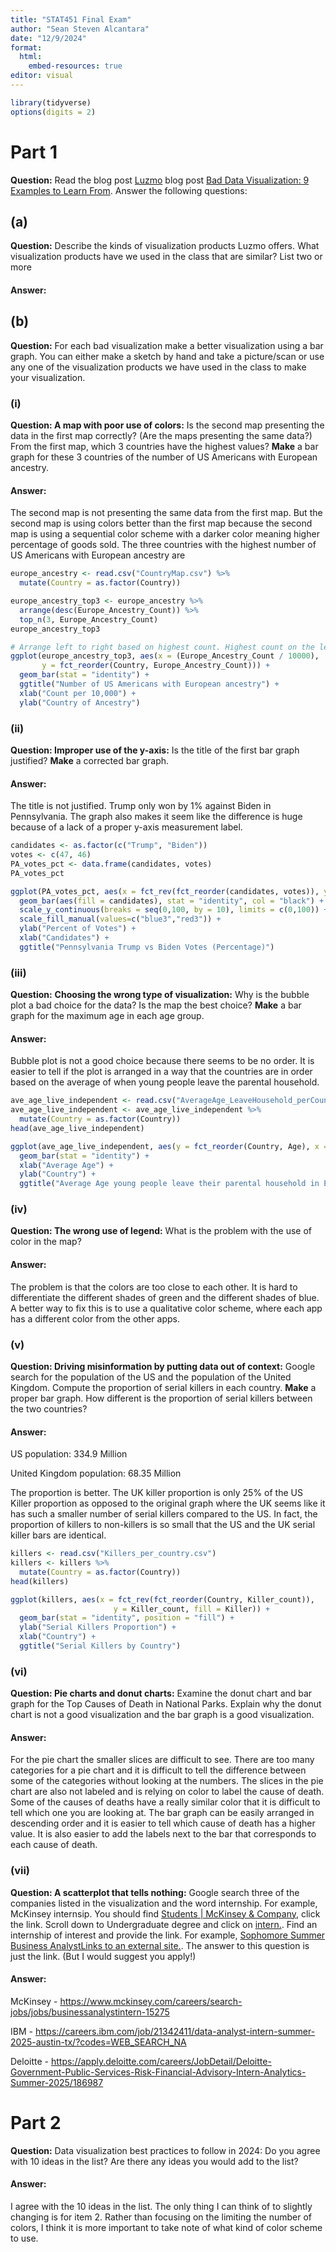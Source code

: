 ```yaml
---
title: "STAT451 Final Exam"
author: "Sean Steven Alcantara"
date: "12/9/2024"
format: 
  html:
    embed-resources: true
editor: visual
---
```


```r
library(tidyverse)
options(digits = 2)
```

# Part 1

**Question:** Read the blog post [Luzmo](https://www.luzmo.com/) blog post [Bad Data Visualization: 9 Examples to Learn From](https://www.luzmo.com/blog/bad-data-visualization). Answer the following questions:

## (a)

**Question:** Describe the kinds of visualization products Luzmo offers. What visualization products have we used in the class that are similar? List two or more

#### Answer:

## (b)

**Question:** For each bad visualization make a better visualization using a bar graph. You can either make a sketch by hand and take a picture/scan or use any one of the visualization products we have used in the class to make your visualization.

### (i)

**Question: A map with poor use of colors:** Is the second map presenting the data in the first map correctly? (Are the maps presenting the same data?) From the first map, which 3 countries have the highest values? **Make** a bar graph for these 3 countries of the number of US Americans with European ancestry.

#### Answer:

The second map is not presenting the same data from the first map. But the second map is using colors better than the first map because the second map is using a sequential color scheme with a darker color meaning higher percentage of goods sold. The three countries with the highest number of US Americans with European ancestry are

```r
europe_ancestry <- read.csv("CountryMap.csv") %>% 
  mutate(Country = as.factor(Country))
```

```r
europe_ancestry_top3 <- europe_ancestry %>% 
  arrange(desc(Europe_Ancestry_Count)) %>% 
  top_n(3, Europe_Ancestry_Count)
europe_ancestry_top3
```

```r
# Arrange left to right based on highest count. Highest count on the left
ggplot(europe_ancestry_top3, aes(x = (Europe_Ancestry_Count / 10000),
       y = fct_reorder(Country, Europe_Ancestry_Count))) +
  geom_bar(stat = "identity") +
  ggtitle("Number of US Americans with European ancestry") +
  xlab("Count per 10,000") +
  ylab("Country of Ancestry")
```

### (ii)

**Question: Improper use of the y-axis:** Is the title of the first bar graph justified? **Make** a corrected bar graph.

#### Answer:

The title is not justified. Trump only won by 1% against Biden in Pennsylvania. The graph also makes it seem like the difference is huge because of a lack of a proper y-axis measurement label.

```r
candidates <- as.factor(c("Trump", "Biden"))
votes <- c(47, 46)
PA_votes_pct <- data.frame(candidates, votes)
PA_votes_pct
```

```r
ggplot(PA_votes_pct, aes(x = fct_rev(fct_reorder(candidates, votes)), y = votes)) +
  geom_bar(aes(fill = candidates), stat = "identity", col = "black") +
  scale_y_continuous(breaks = seq(0,100, by = 10), limits = c(0,100)) +
  scale_fill_manual(values=c("blue3","red3")) +
  ylab("Percent of Votes") +
  xlab("Candidates") +
  ggtitle("Pennsylvania Trump vs Biden Votes (Percentage)")
```

### (iii)

**Question:** **Choosing the wrong type of visualization:** Why is the bubble plot a bad choice for the data? Is the map the best choice? **Make** a bar graph for the maximum age in each age group.

#### Answer:

Bubble plot is not a good choice because there seems to be no order. It is easier to tell if the plot is arranged in a way that the countries are in order based on the average of when young people leave the parental household.

```r
ave_age_live_independent <- read.csv("AverageAge_LeaveHousehold_perCountry.csv")
ave_age_live_independent <- ave_age_live_independent %>% 
  mutate(Country = as.factor(Country))
head(ave_age_live_independent)
```

```r
ggplot(ave_age_live_independent, aes(y = fct_reorder(Country, Age), x = Age)) +
  geom_bar(stat = "identity") +
  xlab("Average Age") + 
  ylab("Country") +
  ggtitle("Average Age young people leave their parental household in Europe")
```

### (iv)

**Question: The wrong use of legend:** What is the problem with the use of color in the map?

#### Answer:

The problem is that the colors are too close to each other. It is hard to differentiate the different shades of green and the different shades of blue. A better way to fix this is to use a qualitative color scheme, where each app has a different color from the other apps.

### (v)

**Question: Driving misinformation by putting data out of context:** Google search for the population of the US and the population of the United Kingdom. Compute the proportion of serial killers in each country. **Make** a proper bar graph. How different is the proportion of serial killers between the two countries?

#### Answer:

US population: 334.9 Million

United Kingdom population: 68.35 Million

The proportion is better. The UK killer proportion is only 25% of the US Killer proportion as opposed to the original graph where the UK seems like it has such a smaller number of serial killers compared to the US. In fact, the proportion of killers to non-killers is so small that the US and the UK serial killer bars are identical.

```r
killers <- read.csv("Killers_per_country.csv")
killers <- killers %>% 
  mutate(Country = as.factor(Country))
head(killers)
```

```r
ggplot(killers, aes(x = fct_rev(fct_reorder(Country, Killer_count)),
                       y = Killer_count, fill = Killer)) +
  geom_bar(stat = "identity", position = "fill") +
  ylab("Serial Killers Proportion") +
  xlab("Country") +
  ggtitle("Serial Killers by Country")
```

### (vi)

**Question: Pie charts and donut charts:** Examine the donut chart and bar graph for the Top Causes of Death in National Parks. Explain why the donut chart is not a good visualization and the bar graph is a good visualization.

#### Answer:

For the pie chart the smaller slices are difficult to see. There are too many categories for a pie chart and it is difficult to tell the difference between some of the categories without looking at the numbers. The slices in the pie chart are also not labeled and is relying on color to label the cause of death. Some of the causes of deaths have a really similar color that it is difficult to tell which one you are looking at. The bar graph can be easily arranged in descending order and it is easier to tell which cause of death has a higher value. It is also easier to add the labels next to the bar that corresponds to each cause of death.

### (vii)

**Question: A scatterplot that tells nothing:** Google search three of the companies listed in the visualization and the word internship. For example, McKinsey internsip. You should find [Students \| McKinsey & Company](https://www.mckinsey.com/careers/students), click the link. Scroll down to Undergraduate degree and click on [intern.](https://www.mckinsey.com/careers/search-jobs?interestCategory=Serve%20Clients&query=business%20analyst%20intern). Find an internship of interest and provide the link. For example, [Sophomore Summer Business AnalystLinks to an external site.](https://www.mckinsey.com/careers/search-jobs/jobs/sophomoresummerbusinessanalyst-19389). The answer to this question is just the link. (But I would suggest you apply!)

#### Answer:

McKinsey - <https://www.mckinsey.com/careers/search-jobs/jobs/businessanalystintern-15275>

IBM - <https://careers.ibm.com/job/21342411/data-analyst-intern-summer-2025-austin-tx/?codes=WEB_SEARCH_NA>

Deloitte - <https://apply.deloitte.com/careers/JobDetail/Deloitte-Government-Public-Services-Risk-Financial-Advisory-Intern-Analytics-Summer-2025/186987>

# Part 2

**Question:** Data visualization best practices to follow in 2024: Do you agree with 10 ideas in the list? Are there any ideas you would add to the list?

#### Answer:

I agree with the 10 ideas in the list. The only thing I can think of to slightly changing is for item 2. Rather than focusing on the limiting the number of colors, I think it is more important to take note of what kind of color scheme to use.
